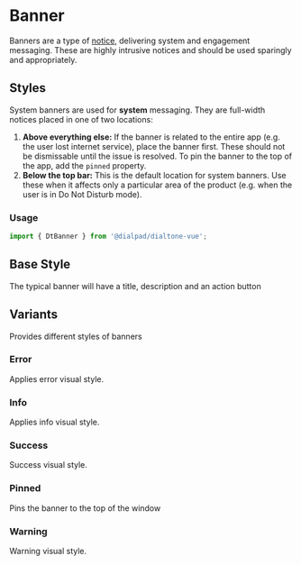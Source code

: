 
# Banner

<Subtitle>
    Banners are a type of <a href="/?path=/docs/components-notice--default">notice</a>, delivering system and engagement messaging.
    These are highly intrusive notices and should be used sparingly and appropriately.
</Subtitle>

## Styles

System banners are used for **system** messaging. They are full-width notices placed in one of two locations:

1. **Above everything else:** If the banner is related to the entire app (e.g. the user lost internet service),
place the banner first. These should not be dismissable until the issue is resolved. To pin the banner to the top of
the app, add the `pinned` property.
2. **Below the top bar:** This is the default location for system banners. Use these when it affects only a particular
area of the product (e.g. when the user is in Do Not Disturb mode).

### Usage

```js
import { DtBanner } from '@dialpad/dialtone-vue';
```

## Base Style

The typical banner will have a title, description and an action button

<Canvas>
  <Story id="components-banner--default" />
</Canvas>

## Variants

Provides different styles of banners

### Error

Applies error visual style.

<Canvas>
    <Story id="components-banner--error" />
</Canvas>

### Info

Applies info visual style.

<Canvas>
  <Story id="components-banner--info" />
</Canvas>

### Success

Success visual style.

<Canvas>
  <Story id="components-banner--success" />
</Canvas>

### Pinned

Pins the banner to the top of the window

<Canvas>
    <Story id="components-banner--pinned" />
</Canvas>

### Warning

Warning visual style.

<Canvas>
    <Story id="components-banner--warning" />
</Canvas>

